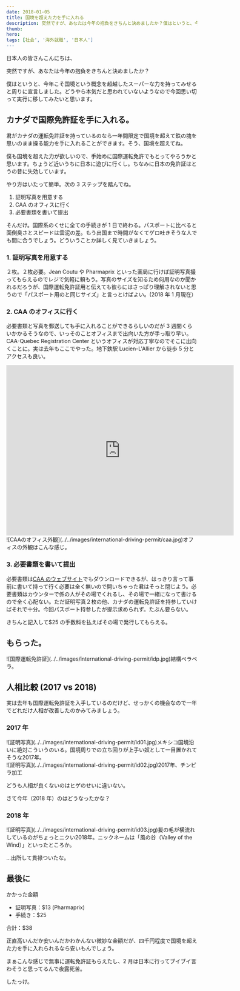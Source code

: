 ```yaml
---
date: 2018-01-05
title: 国境を超えた力を手に入れる
description: 突然ですが、あなたは今年の抱負をきちんと決めましたか？僕はというと、今年こそ国境という概念を超越したスーパーな力を持ってみせると周りに宣言しました。どうやら本気だと思われていないようなので今回思い切って実行に移してみたいと思います。
thumb:
hero:
tags: [社会', '海外就職', '日本人']
---
```


日本人の皆さんこんにちは、

突然ですが、あなたは今年の抱負をきちんと決めましたか？

僕はというと、今年こそ国境という概念を超越したスーパーな力を持ってみせると周りに宣言しました。どうやら本気だと思われていないようなので今回思い切って実行に移してみたいと思います。

## カナダで国際免許証を手に入れる。

君がカナダの運転免許証を持っているのなら一年間限定で国境を超えて鉄の塊を思いのまま操る能力を手に入れることができます。そう、国境を超えてね。

僕も国境を超えた力が欲しいので、手始めに国際運転免許でもとってやろうかと思います。ちょうど近いうちに日本に遊びに行くし。ちなみに日本の免許証はとうの昔に失効しています。

やり方はいたって簡単。次の 3 ステップを踏んでね。

1.  証明写真を用意する
2.  CAA のオフィスに行く
3.  必要書類を書いて提出

そんだけ。国際系のくせに全ての手続きが 1 日で終わる。パスポートに比べると面倒臭さとスピードは雲泥の差。もう出国まで時間がなくてゲロ吐きそうな人でも間に合うでしょう。どういうことか詳しく見ていきましょう。

### 1\. 証明写真を用意する

２枚。２枚必要。Jean Coutu や Pharmaprix といった薬局に行けば証明写真撮ってもらえるのでレジで気軽に頼もう。写真のサイズを知るため何用なのか聞かれるだろうが、国際運転免許証用と伝えても彼らにはさっぱり理解されないと思うので「パスポート用のと同じサイズ」と言っとけばよい。(2018 年 1 月現在）

### 2\. CAA のオフィスに行く

必要書類と写真を郵送しても手に入れることができるらしいのだが 3 週間くらいかかるそうなので、いっそのことオフィスまで出向いた方が手っ取り早い。CAA-Quebec Registration Center というオフィスが対応丁寧なのでそこに出向くことに。実は去年もここでやった。地下鉄駅 Lucien-L'Allier から徒歩 5 分とアクセスも良い。

<div class='iframe'>
  <iframe
    style='border:0;'
    src='https://www.google.com/maps/embed?pb=!1m18!1m12!1m3!1d89497.19604973428!2d-73.63780812828482!3d45.494226264810294!2m3!1f0!2f0!3f0!3m2!1i1024!2i768!4f13.1!3m3!1m2!1s0x0%3A0x11d00f9f90aa2525!2sCAA-Quebec+Registration+Center!5e0!3m2!1sen!2sca!4v1515200032035'
    width='600'
    height='450'
    frameborder='0'
  ></iframe>
</div>

<div>
  ![CAAのオフィス外観](../../images/international-driving-permit/caa.jpg)オフィスの外観はこんな感じ。
</div>

### 3\. 必要書類を書いて提出

必要書類は[CAA のウェブサイト](https://www.caa.ca/international-driving-permit/ 'CAA International Driving Permit')でもダウンロードできるが、はっきり言って事前に書いて持って行く必要は全く無いので開いちゃった君はそっと閉じよう。必要書類はカウンターで係の人がその場でくれるし、その場で一緒になって書けるので全く心配ない。ただ証明写真２枚の他、カナダの運転免許証を持参していけばそれで十分。今回パスポート持参したが提示求められず。たぶん要らない。

きちんと記入して$25 の手数料を払えばその場で発行してもらえる。

## もらった。

<div>
  ![国際運転免許証](../../images/international-driving-permit/idp.jpg)結構ペラペラ。
</div>

## 人相比較 (2017 vs 2018)

実は去年も国際運転免許証を入手しているのだけど、せっかくの機会なので一年でどれだけ人相が改善したのかみてみましょう。

### 2017 年

<div>
  ![証明写真](../../images/international-driving-permit/id01.jpg)メキシコ国境沿いに絶対こういうのいる。国境周りでの立ち回りが上手い奴として一目置かれてそうな2017年。
</div>

<div>
  ![証明写真](../../images/international-driving-permit/id02.jpg)2017年、チンピラ加工
</div>

どうも人相が良くないのはヒゲのせいに違いない。

さて今年（2018 年）のはどうなったかな？

### 2018 年

<div>
  ![証明写真](../../images/international-driving-permit/id03.jpg)髪の毛が横流れしているのがちょっとニクい2018年。ニックネームは「風の谷（Valley
  of the Wind）」といったところか。
</div>

…出所して貫禄ついたな。

## 最後に

かかった金額

- 証明写真：$13 (Pharmaprix)
- 手続き：$25

合計：$38

正直高いんだか安いんだかわかんない微妙な金額だが、四千円程度で国境を超えた力を手に入れられるなら安いもんでしょう。

まぁこんな感じで無事に運転免許証もらえたし、2 月は日本に行ってブイブイ言わそうと思ってるんで夜露死苦。

したっけ。
